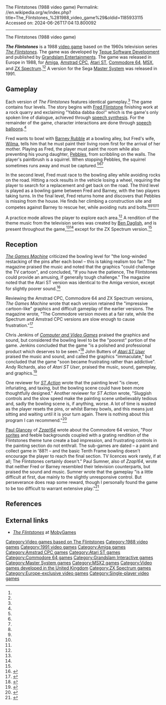 The Flintstones (1988 video game)
Permalink: //en.wikipedia.org/w/index.php?title=The_Flintstones_%281988_video_game%29&oldid=1185933115
Accessed on: 2024-06-26T17:04:13.800092



------
The Flintstones (1988 video game)
{{Infobox video game
| title = The Flintstones
| image = Flintstones 1988 game cover.jpg
| alt = 
| caption = Cover art (Master System version)
| developer = [[Krisalis Software|Teque Software Development]]
| publisher = [[Grandslam Interactive|Grandslam Entertainments]]
| series = 
| engine = 
| platforms = {{Plain list|
* [[Amiga]]
* [[Amstrad CPC]]
* [[Atari ST]]
* [[Commodore 64]]
* [[MSX]]
* [[Master System]]
* [[ZX Spectrum]]
}}
| released = {{Video game release|EU|1988}} {{Video game release|EU|November 1991}} (Master System)
| genre = 
| modes = [[Single-player video game|Single-player]]
| composer = [[Ben Daglish]]
}}

'''''The Flintstones''''' is a 1988 [[video game]] based on the 1960s television series ''[[The Flintstones]]''. The game was developed by [[Krisalis Software|Teque Software Development]] and published by [[Grandslam Interactive|Grandslam Entertainments]]. The game was released in Europe in 1988, for [[Amiga]], [[Amstrad CPC]], [[Atari ST]], [[Commodore 64]], [[MSX]], and [[ZX Spectrum]].<ref name=Jenkins/><ref name=RockRoll/> A version for the Sega [[Master System]] was released in 1991.

==Gameplay==
Each version of ''The Flintstones'' features identical gameplay.<ref name=Update/> The game contains four levels. The story begins with [[Fred Flintstone]] finishing work at a rock quarry and exclaiming "Yabba dabba doo!" which is the game's only spoken line of dialogue, achieved through [[speech synthesis]]. For the remainder of the game, character interactions are done through [[speech balloon]]s.<ref name=mania/>

Fred wants to bowl with [[Barney Rubble]] at a bowling alley, but Fred's wife, [[Wilma Flintstone|Wilma]], tells him that he must paint their living room first for the arrival of her mother. Playing as Fred, the player must paint the room while also preventing his young daughter, [[Pebbles Flintstone|Pebbles]], from scribbling on the walls. The player's paintbrush is a squirrel. When stopping Pebbles, the squirrel sometimes runs away and must be captured.<ref name=Jenkins/><ref name=RockRoll/><ref name=mania/>

In the second level, Fred must race to the bowling alley while avoiding rocks on the road. Hitting a rock results in the vehicle losing a wheel, requiring the player to search for a replacement and get back on the road. The third level is played as a bowling game between Fred and Barney, with the two players taking turns. In the final level, Fred returns home and discovers that Pebbles is missing from the house. He finds her climbing a construction site and competes against Barney to rescue her, while avoiding nuts and bolts.<ref name=Jenkins/><ref name=RockRoll/><ref name=mania/><ref name=STAction/>

A practice mode allows the player to explore each area.<ref name=mania/> A rendition of the theme music from the television series was created by [[Ben Daglish]], and is present throughout the game,<ref name=RockRoll/><ref name=STAction/> except for the ZX Spectrum version.<ref name=Update/>

==Reception==
{{Video game reviews
| title      = 
| subtitle   = 
<!--Formatting-->
| state      = <!--plain/collapsible-->
| align      = <!--left/right/none/inherit-->
<!-- Aggregators -->
| MC         = 
<!-- Reviewers -->
<!-- Custom aggregators limit is set to 10 -->
| agg1      = 
| agg1Score = 
| agg2      = 
| agg2Score = 
<!-- Custom Reviewers limit is set to 10-->
| rev1       = ''[[Atari ST User]]''
| rev1Score  = 6/10 (Atari ST)<ref name=mania/>
| rev2       = ''[[The Games Machine]]''
| rev2Score  = 68% (Amstrad CPC)<ref name=Update/><br>75% (Atari ST)<ref name=RockRoll/><br>76% (Amiga)<ref name=RockRoll/><br>63% (Commodore 64)<ref name=Update/><br>65% (Spectrum)<ref name=Update/>
| rev3       = ''[[ST Action]]''
| rev3Score  = 49% (Atari ST)<ref name=STAction/>
| rev4       = ''[[Zzap!64]]''
| rev4Score  = 40% (Commodore 64)<ref name=zap/>
<!-- Awards No limit -->
| award1Pub  = 
| award1     = 
| award2Pub  = 
| award2     = 
}}
''[[The Games Machine]]'' criticized the bowling level for "the long-winded restacking of the pins after each bowl – this is taking realism too far." The magazine praised the music and noted that the graphics "could challenge the TV cartoon", and concluded, "If you have the patience, The Flintstones could provide an amusing, if generally tough challenge." The magazine noted that the Atari ST version was identical to the Amiga version, except for slightly poorer sound.<ref name=RockRoll>{{cite web|title=Rock' N' Roll: The Flintstones|url=https://archive.org/stream/thegamesmachine-magazine-06/TheGamesMachine_06#page/n57/mode/2up|accessdate=August 15, 2017|work=[[The Games Machine]]|date=May 1988|pages=58–59}}</ref>

Reviewing the Amstrad CPC, Commodore 64 and ZX Spectrum versions, ''The Games Machine'' wrote that each version retained the "impressive cartoon-like" graphics and difficult gameplay of the earlier versions. The magazine wrote, "The Commodore version moves at a fair rate, while the Spectrum and Amstrad CPC versions are slow enough to cause frustration."<ref name=Update>{{cite web|title=Version Update: The Flintstones|url=https://archive.org/stream/thegamesmachine-magazine-09/TheGamesMachine_09#page/n44/mode/1up|accessdate=August 15, 2017|work=The Games Machine|date=August 1988|page=45}}</ref>

Chris Jenkins of ''[[Computer and Video Games]]'' praised the graphics and sound, but considered the bowling level to be the "poorest" portion of the game. Jenkins concluded that the game "is a polished and professional product which deserves to be seen."<ref name=Jenkins>{{cite web|last=Jenkins|first=Chris|title=The Flintstones|url=https://archive.org/stream/cvg-magazine-079/CVG_079_May_1988#page/n51/mode/1up|accessdate=August 15, 2017|work=[[Computer and Video Games]]|date=May 1988|page=52}}</ref> John Butters of ''[[Atari ST User]]'' praised the music and sound, and called the graphics "immaculate," but concluded that the game "soon became frustrating rather than addictive". Andy Richards, also of ''Atari ST User'', praised the music, sound, gameplay, and graphics.<ref name=mania>{{cite web|last=Butters|first=John|title=Yabba dabba doo|url=http://www.atarimania.com/atari-magazine-issue-atari-st-user-vol-3-no-06_1074.html|accessdate=August 15, 2017|work=[[Atari ST User]]|date=August 1988|pages=44–45}}</ref>

One reviewer for ''[[ST Action]]'' wrote that the painting level "is clever, infuriating, and taxing, but the bowling scene could have been more thoughtfully designed." Another reviewer for ''ST Action'' wrote, "Sluggish controls and the slow speed make the painting scene unbelievably tedious and, sadly the bowling scene is, if anything, worse. A lot of time is wasted as the player resets the pins, or whilst Barney bowls, and this means just sitting and waiting until it is your turn again. There is nothing about this program I can recommend."<ref name=STAction>{{cite web|title=Flintstones|url=https://archive.org/stream/ST_Action_Volume_1_Issue_3_1988-07_Gollner_Publishing_GB#page/n58/mode/1up|accessdate=August 15, 2017|work=[[ST Action]]|date=July 1988|page=57}}</ref>

[[Paul Glancey]] of ''[[Zzap!64]]'' wrote about the Commodore 64 version, "Poor [[Sprite (computer graphics)|sprites]] and feeble backgrounds coupled with a grating rendition of the Flintstones theme tune create a bad impression, and frustrating controls in the painting section do not enthrall. The sub-games are dated – a paint and collect game in '88?! – and the basic Tenth Frame bowling doesn't encourage the player to reach the final section. TV licences work rarely, if at all; The Flintstones certainly doesn't." Paul Sumner, also of ''Zzap!64'', wrote that neither Fred or Barney resembled their television counterparts, but praised the sound and music. Sumner wrote that the gameplay "is a little difficult at first, due mainly to the slightly unresponsive control. But perseverance does reap some reward, though I personally found the game to be too difficult to warrant extensive play."<ref name=zap>{{cite web|last1=Glancey|first1=Paul|last2=Sumner|first2=Paul|title=Review of The Flintstones|url=https://archive.org/stream/ZZap64Issue0401988Aug/ZZap_64_Issue_040_1988_Aug#page/n27/mode/2up|accessdate=August 15, 2017|work=[[Zzap!64]]|date=August 1988|pages=28–29}}</ref>

==References==
{{reflist}}

==External links==
* [http://www.mobygames.com/game/flintstones_ ''The Flintstones''] at [[MobyGames]]

{{The Flintstones}}

{{DEFAULTSORT:Flintstones (1988 video game), The}}
[[Category:Video games based on The Flintstones]]
[[Category:1988 video games]]
[[Category:1991 video games]]
[[Category:Amiga games]]
[[Category:Amstrad CPC games]]
[[Category:Atari ST games]]
[[Category:Commodore 64 games]]
[[Category:Grandslam Interactive games]]
[[Category:Master System games]]
[[Category:MSX2 games]]
[[Category:Video games developed in the United Kingdom]]
[[Category:ZX Spectrum games]]
[[Category:Europe-exclusive video games]]
[[Category:Single-player video games]]